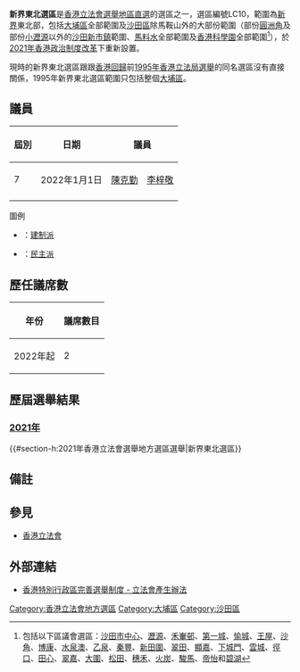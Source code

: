 {{Infobox constituency
|type = [[地區直選_(香港)|地區直選]]
|name = 新界東北
|year = [[2021年香港立法會選舉|2021]]
|abolished =
|parl_name = [[立法會_(香港)|立法會]]
|member =
|image = New Territories North East (2021)Constituency.svg
|region = [[新界|新界]]
|elects_howmany = 2
|electorate =
|previous = [[新界東選區|新界東]]
|next = 
}}
'''新界東北選區'''是[[香港立法會|香港立法會]][[香港選舉制度#立法會|選舉]][[地區直選_(香港)|地區直選]]的選區之一，選區編號LC10，範圍為[[新界|新界]]東北部，包括[[大埔區|大埔區]]全部範圍及[[沙田區|沙田區]]除馬鞍山外的大部份範圍（部份[[圓洲角|圓洲角]]及部份[[小瀝源|小瀝源]]以外的[[沙田新市鎮|沙田新市鎮]]範圍、[[馬料水|馬料水]]全部範圍及[[香港科學園|香港科學園]]全部範圍<ref>包括以下區議會選區：[[沙田市中心_(選區)|沙田市中心]]、[[瀝源_(選區)|瀝源]]、[[禾輋邨_(選區)|禾輋邨]]、[[第一城_(選區)|第一城]]、[[愉城_(選區)|愉城]]、[[王屋_(選區)|王屋]]、[[沙角_(選區)|沙角]]、[[博康_(選區)|博康]]、[[水泉澳_(選區)|水泉澳]]、[[乙泉|乙泉]]、[[秦豐_(選區)|秦豐]]、[[新田圍_(選區)|新田圍]]、[[翠田|翠田]]、[[顯嘉|顯嘉]]、[[下城門_(選區)|下城門]]、[[雲城_(選區)|雲城]]、[[徑口|徑口]]、[[田心_(選區)|田心]]、[[翠嘉|翠嘉]]、[[大圍_(選區)|大圍]]、[[松田_(選區)|松田]]、[[穗禾|穗禾]]、[[火炭_(選區)|火炭]]、[[駿馬_(選區)|駿馬]]、[[帝怡|帝怡]]和[[碧湖_(選區)|碧湖]]</ref>），於[[2021年香港政治制度改革|2021年香港政治制度改革]]下重新設置。

現時的新界東北選區跟跟[[香港回歸|香港回歸]]前[[1995年香港立法局選舉|1995年香港立法局選舉]]的同名選區沒有直接關係，1995年新界東北選區範圍只包括整個[[大埔區|大埔區]]。

==議員==
{| class="wikitable" style="text-align:center"
! 屆別 !! 日期 !! colspan="2" | 議員 !! 多數派
|-
| 7 ||2022年1月1日||rowspan=1 bgcolor=pink|[[陳克勤|陳克勤]]||rowspan=1 bgcolor=pink|[[李梓敬|李梓敬]]|| '''[[建制派_(香港)|{{color]]'''
|-
|}

;圖例
*{{colorbox|pink}}：[[建制派_(香港)|建制派]]
*{{colorbox|gold}}：[[民主派_(香港)|民主派]]
==歷任議席數==
{| class="wikitable"
! 年份 !! 議席數目
|-
|2022年起||2
|}

==歷屆選舉結果==
===[[2021年香港立法會選舉|2021年]]===
{{Pie chart
|caption= 選票分佈
|value1 = 46.54
|label1 = 民建聯
|color1 = {{Party meta/color/民建聯}}
|value2 = 45.35
|label2 = 新民黨
|color2 = {{Party meta/color/新民黨}}
|value3 = 3.82
|label3 = 民主思路
|color3={{Party_meta/color/民主思路}}
|value4 = 4.29	
|label4 = 黃成智
|color4 = {{Party meta/color/無黨派}}
}}
{{#section-h:2021年香港立法會選舉地方選區選舉|新界東北選區}}

==備註==
{{Reflist}}

==參見==
*[[香港立法會|香港立法會]]

==外部連結==
*[https://www.cmab.gov.hk/improvement/tc/legco-ele/ 香港特別行政區完善選舉制度 - 立法會產生辦法] {{webarchive|url=https://web.archive.org/web/20211129113447/https://www.cmab.gov.hk/improvement/tc/legco-ele/ |date=2021-11-29 }}
{{香港立法會選舉}}
{{香港立法會選區及界別}}

[[Category:香港立法會地方選區|Category:香港立法會地方選區]]
[[Category:大埔區|Category:大埔區]]
[[Category:沙田區|Category:沙田區]]